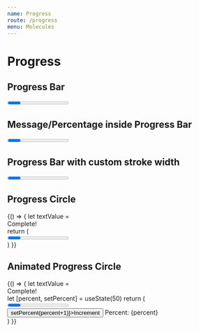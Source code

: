 ```yaml
---
name: Progress
route: /progress
menu: Molecules
---
```



# Progress

## Progress Bar

<Playground>
  <Progress percent={40} />
  <Progress percent={20}>Processing...</Progress>
</Playground>

## Message/Percentage inside Progress Bar
<Playground>
  <Progress percent={0} messageInside />
  <Progress percent={20} messageInside />
  <Progress percent={100} messageInside>Complete!</Progress>
</Playground>

## Progress Bar with custom stroke width
<Playground>
  <Progress percent={20} strokeSize={5} />
  <Progress percent={20} messageInside strokeSize={20} />
</Playground>

## Progress Circle
<Playground>
  {() => {
    let textValue = <div>Complete!</div>
    return (
      <div>
        <Progress percent={0} type="circle" />
        <Progress percent={20} type="circle" />
        <Progress percent={100} strokeSize={10} type="circle">{textValue}</Progress>
      </div>
    )
  }}
</Playground>

## Animated Progress Circle
<Playground>
  {() => {
    let textValue = <div>Complete!</div>
    let [percent, setPercent] = useState(50)
    return (
      <div>
        <div>
          <Progress percent={percent} type="circle" strokeSize={10} width={200} />
          <Progress percent={percent} messageInside />
        </div>
        <Button handleClick={() => setPercent(percent+1)}>Increment</Button>
        Percent: {percent}
      </div>
    )
  }}
</Playground>

<PropsTable of={Progress} />
